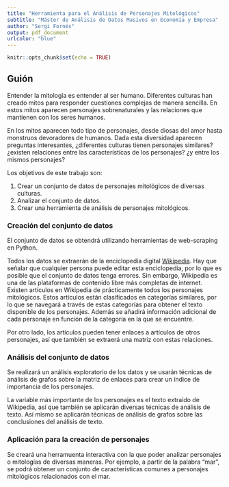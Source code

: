 ```yaml
---
title: "Herramienta para el Análisis de Personajes Mitológicos"
subtitle: "Máster de Análisis de Datos Masivos en Economía y Empresa"
author: "Sergi Fornés"
output: pdf_document
urlcolor: "blue"
---
```


```r
knitr::opts_chunk$set(echo = TRUE)
```

## Guión

Entender la mitología es entender al ser humano. Diferentes culturas han creado mitos para responder cuestiones complejas de manera sencilla. En estos mitos aparecen personajes sobrenaturales y las relaciones que mantienen con los seres humanos.


En los mitos aparecen todo tipo de personajes, desde diosas del amor hasta monstruos devoradores de humanos. Dada esta diversidad aparecen preguntas interesantes, ¿diferentes culturas tienen personajes similares? ¿existen relaciones entre las características de los personajes? ¿y entre los mismos personajes?

Los objetivos de este trabajo son:

1. Crear un conjunto de datos de personajes mitológicos de diversas culturas.
2. Analizar el conjunto de datos.
3. Crear una herramienta de análisis de personajes mitológicos.

### Creación del conjunto de datos

El conjunto de datos se obtendrá utilizando herramientas de web-scraping en Python.  

Todos los datos se extraerán de la enciclopedia digital [Wikipedia](https://wikipedia.es). Hay que señalar que cualquier persona puede editar esta enciclopedia, por lo que es posible que el conjunto de datos tenga errores. Sin embargo, Wikipedia es una de las plataformas de contenido libre más completas de internet.  
Existen artículos en Wikipedia de prácticamente todos los personajes mitológicos. Estos artículos están clasificados en categorías similares, por lo que se navegará a través de estas categorías para obtener el texto disponible de los personajes. Además se añadirá información adicional de cada personaje en función de la categoría en la que se encuentre.  

Por otro lado, los artículos pueden tener enlaces a artículos de otros personajes, así que también se extraerá una matriz con estas relaciones.  

### Análisis del conjunto de datos

Se realizará un análisis exploratorio de los datos y se usarán técnicas de análisis de grafos sobre la matriz de enlaces para crear un índice de importancia de los personajes.  

La variable más importante de los personajes es el texto extraído de Wikipedia, así que también se aplicarán diversas técnicas de análisis de texto. Así mismo se aplicarán técnicas de análisis de grafos sobre las conclusiones del análisis de texto.

### Aplicación para la creación de personajes

Se creará una herramuenta interactiva con la que poder analizar personajes o mitologías de diversas maneras. Por ejemplo, a partir de la palabra "mar", se podrá obtener un conjunto de características comunes a personajes mitológicos relacionados con el mar.